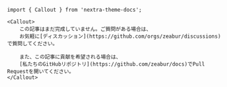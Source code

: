 ```
import { Callout } from 'nextra-theme-docs';

<Callout>
    この記事はまだ完成していません。ご質問がある場合は、
    お気軽に[ディスカッション](https://github.com/orgs/zeabur/discussions)で質問してください。

    また、この記事に貢献を希望される場合は、
    [私たちのGitHubリポジトリ](https://github.com/zeabur/docs)でPull Requestを開いてください。
</Callout>
```